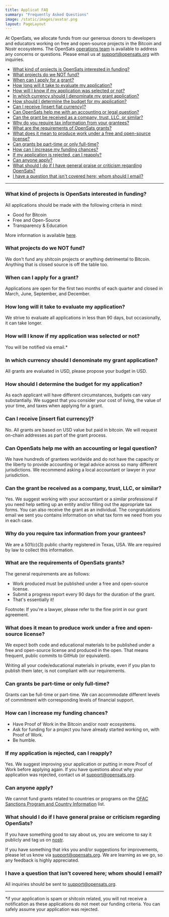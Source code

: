 ```yaml
---
title: Applicat FAQ
summary: "Frequently Asked Questions"
image: /static/images/avatar.png
layout: PageLayout
---
```


At OpenSats, we allocate funds from our generous donors to developers and
educators working on free and open-source projects in the Bitcoin and Nostr
ecosystems. The OpenSats [operations team](/about#operations) is available to
address any concerns or questions. Please email us at [support@opensats.org](mailto:support@opensats.org)
with inquiries.

- [What kind of projects is OpenSats interested in
  funding?](#what-kind-of-projects-is-opensats-interested-in-funding)
- [What projects do we NOT fund?](#what-projects-do-we-not-fund)
- [When can I apply for a grant?](#when-can-i-apply-for-a-grant)
- [How long will it take to evaluate my application?](#how-long-will-it-take-to-evaluate-my-application)
- [How will I know if my application was selected or not?](#how-will-i-know-if-my-application-was-selected-or-not)
- [In which currency should I denominate my grant
  application?](#in-which-currency-should-i-denominate-my-grant-application)
- [How should I determine the budget for my
  application?](#how-should-i-determine-the-budget-for-my-application)
- [Can I receive [insert fiat currency]?](#can-i-receive-insert-fiat-currency)
- [Can OpenSats help me with an accounting or legal
  question?](#can-opensats-help-me-with-an-accounting-or-legal-question)
- [Can the grant be received as a company, trust, LLC, or
  similar?](#can-the-grant-be-received-as-a-company-trust-llc-or-similar)
- [Why do you require tax information from your
  grantees?](#why-do-you-require-tax-information-from-your-grantees)
- [What are the requirements of OpenSats
  grants?](#what-are-the-requirements-of-opensats-grants)
- [What does it mean to produce work under a free and open-source
  license?](#what-does-it-mean-to-produce-work-under-a-free-and-open-source-license)
- [Can grants be part-time or only
  full-time?](#can-grants-be-part-time-or-only-full-time)
- [How can I increase my funding
  chances?](#how-can-i-increase-my-funding-chances)
- [If my application is rejected, can I
  reapply?](#if-my-application-is-rejected-can-i-reapply)
- [Can anyone apply?](#can-anyone-apply)
- [What should I do if I have general praise or criticism regarding
  OpenSats?](#what-should-i-do-if-i-have-general-praise-or-criticism-regarding-opensats)
- [I have a question that isn't covered here; whom should I
  email?](#i-have-a-question-that-isnt-covered-here-whom-should-i-email)

---

### What kind of projects is OpenSats interested in funding?

All applications should be made with the following criteria in mind:

- Good for Bitcoin
- Free and Open-Source
- Transparency & Education

More information is available [here](/apply#criteria).

### What projects do we NOT fund?

We don't fund any shitcoin projects or anything detrimental to Bitcoin. Anything
that is closed source is off the table too.

### When can I apply for a grant?

Applications are open for the first two months of each quarter and closed in
March, June, September, and December.

### How long will it take to evaluate my application?

We strive to evaluate all applications in less than 90 days, but occasionally,
it can take longer.

### How will I know if my application was selected or not?

You will be notified via email.*

### In which currency should I denominate my grant application?

All grants are evaluated in USD, please propose your budget in USD.

### How should I determine the budget for my application?

As each applicant will have different circumstances, budgets can vary
substantially. We suggest that you consider your cost of living, the value of
your time, and taxes when applying for a grant.

### Can I receive [insert fiat currency]?

No. All grants are based on USD value but paid in bitcoin. We will request
on-chain addresses as part of the grant process.

### Can OpenSats help me with an accounting or legal question?

We have hundreds of grantees worldwide and do not have the capacity or the
liberty to provide accounting or legal advice across so many different
jurisdictions. We recommend asking a local accountant or lawyer in your
jurisdiction.

### Can the grant be received as a company, trust, LLC, or similar?

Yes. We suggest working with your accountant or a similar professional if you
need help setting up an entity and/or filling out the appropriate tax forms. You
can also receive the grant as an individual. The congratulations email we sent
you contains information on what tax form we need from you in each case.

### Why do you require tax information from your grantees?

We are a 501(c)(3) public charity registered in Texas, USA. We are required by
law to collect this information.

### What are the requirements of OpenSats grants?

The general requirements are as follows:

- Work produced must be published under a free and open-source license.
- Submit a progress report every 90 days for the duration of the grant.
- That's essentially it!

Footnote: If you're a lawyer, please refer to the fine print in our grant
agreement.

### What does it mean to produce work under a free and open-source license?

We expect both code and educational materials to be published under a free and
open-source license and produced in the open. That means frequent, public
commits to GitHub (or equivalent).

Writing all your code/educational materials in private, even if you plan to
publish them later, is not compliant with our requirements.

### Can grants be part-time or only full-time?

Grants can be full-time or part-time. We can accommodate different levels of
commitment with corresponding levels of financial support.

### How can I increase my funding chances?

- Have Proof of Work in the Bitcoin and/or nostr ecosystems.
- Ask for funding for a project you have already started working on, with Proof
  of Work.
- Be humble.

### If my application is rejected, can I reapply?

Yes. We suggest improving your application or putting in more Proof of Work
before applying again. If you have questions about why your application was
rejected, contact us at [support@opensats.org](mailto:support@opensats.org).

### Can anyone apply?

We cannot fund grants related to countries or programs on the [OFAC Sanctions
Program and Country
Information](https://ofac.treasury.gov/sanctions-programs-and-country-information)
list.

### What should I do if I have general praise or criticism regarding OpenSats?

If you have something good to say about us, you are welcome to say it publicly
and tag us on
[nostr](https://njump.me/npub10pensatlcfwktnvjjw2dtem38n6rvw8g6fv73h84cuacxn4c28eqyfn34f).

If you have something that irks you and/or suggestions for improvements, please
let us know via [support@opensats.org](mailto:support@opensats.org). We are learning as we go, so any
feedback is highly appreciated.

### I have a question that isn't covered here; whom should I email?

All inquiries should be sent to [support@opensats.org](mailto:support@opensats.org).

---

*if your application is spam or shitcoin related, you will not receive a
notification as these applications do not meet our funding criteria. You can
safely assume your application was rejected.
